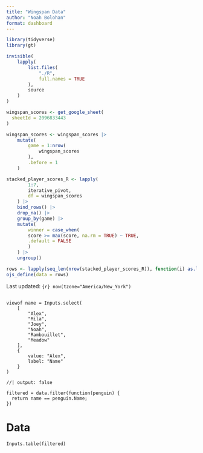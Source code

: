 ```yaml
---
title: "Wingspan Data"
author: "Noah Bolohan"
format: dashboard
---
```


```r
library(tidyverse)
library(gt)

invisible(
    lapply(
        list.files(
            "./R",
            full.names = TRUE
        ),
        source
    )
)
```

```r
wingspan_scores <- get_google_sheet(
  sheetId = 2096833443
)

wingspan_scores <- wingspan_scores |>
    mutate(
        game = 1:nrow(
            wingspan_scores
        ),
        .before = 1
    )
```

```r
stacked_player_scores_R <- lapply(
        1:7,
        iterative_pivot,
        df = wingspan_scores
    ) |> 
    bind_rows() |>
    drop_na() |>
    group_by(game) |>
    mutate(
        winner = case_when(
        score >= max(score, na.rm = TRUE) ~ TRUE,
        .default = FALSE
        )
    ) |>
    ungroup()

rows <- lapply(seq_len(nrow(stacked_player_scores_R)), function(i) as.list(stacked_player_scores_R[i, ]))
ojs_define(data = rows)
```


Last updated: `{r} now(tzone="America/New_York")`

## {.toolbar}

```ojs
viewof name = Inputs.select(
    [
        "Alex",
        "Mila",
        "Joey",
        "Noah",
        "Rambouillet",
        "Meadow"
    ],
    {
        value: "Alex",
        label: "Name"
    }
)
```

```ojs
//| output: false

filtered = data.filter(function(penguin) {
  return name == penguin.Name;
})
```

# Data

```ojs
Inputs.table(filtered)
```